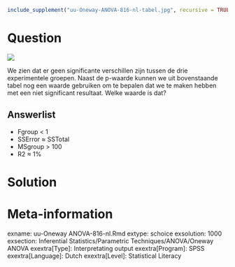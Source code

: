 ```r
include_supplement("uu-Oneway-ANOVA-816-nl-tabel.jpg", recursive = TRUE)
```



Question
========
  


![](uu-Oneway-ANOVA-816-nl-tabel.jpg)

We zien dat er geen significante verschillen zijn tussen de drie experimentele groepen. 
Naast de p-waarde kunnen we uit bovenstaande tabel nog een waarde gebruiken  om te bepalen dat we te maken hebben met een niet significant resultaat. Welke waarde is dat?

  
Answerlist
----------
* Fgroup < 1 
* SSError ≈ SSTotal
* MSgroup > 100
* R2 ≈ 1%


Solution
========
  


Meta-information
================
exname: uu-Oneway ANOVA-816-nl.Rmd
extype: schoice
exsolution: 1000
exsection: Inferential Statistics/Parametric Techniques/ANOVA/Oneway ANOVA
exextra[Type]: Interpretating output
exextra[Program]: SPSS
exextra[Language]: Dutch
exextra[Level]: Statistical Literacy
